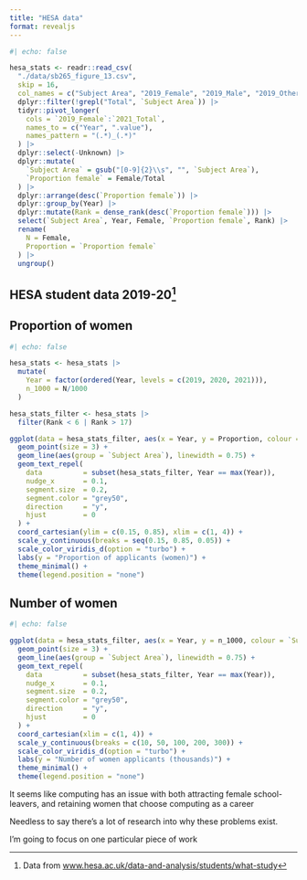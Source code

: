 ```yaml
---
title: "HESA data"
format: revealjs
---
```



```r
#| echo: false

hesa_stats <- readr::read_csv(
  "./data/sb265_figure_13.csv",
  skip = 16,
  col_names = c("Subject Area", "2019_Female", "2019_Male", "2019_Other", "2019_Total", "2020_Female", "2020_Male", "2020_Other", "2020_Unknown", "2020_Total", "2021_Female", "2021_Male", "2021_Other", "2021_Unknown", "2021_Total")) |> 
  dplyr::filter(!grepl("Total", `Subject Area`)) |> 
  tidyr::pivot_longer(
    cols = `2019_Female`:`2021_Total`,
    names_to = c("Year", ".value"),
    names_pattern = "(.*)_(.*)"
  ) |>
  dplyr::select(-Unknown) |> 
  dplyr::mutate(
    `Subject Area` = gsub("[0-9]{2}\\s", "", `Subject Area`),
    `Proportion female` = Female/Total
  ) |> 
  dplyr::arrange(desc(`Proportion female`)) |> 
  dplyr::group_by(Year) |> 
  dplyr::mutate(Rank = dense_rank(desc(`Proportion female`))) |> 
  select(`Subject Area`, Year, Female, `Proportion female`, Rank) |> 
  rename(
    N = Female,
    Proportion = `Proportion female`
  ) |> 
  ungroup()
```

## HESA student data 2019-20^[Data from [www.hesa.ac.uk/data-and-analysis/students/what-study](https://www.hesa.ac.uk/data-and-analysis/students/what-study)]

::: {.panel-tabset}

## Proportion of women

```r
#| echo: false

hesa_stats <- hesa_stats |> 
  mutate(
    Year = factor(ordered(Year, levels = c(2019, 2020, 2021))),
    n_1000 = N/1000
  )

hesa_stats_filter <- hesa_stats |> 
  filter(Rank < 6 | Rank > 17) 

ggplot(data = hesa_stats_filter, aes(x = Year, y = Proportion, colour = `Subject Area`, label = `Subject Area`)) +
  geom_point(size = 3) +
  geom_line(aes(group = `Subject Area`), linewidth = 0.75) +
  geom_text_repel(
    data          = subset(hesa_stats_filter, Year == max(Year)),
    nudge_x       = 0.1,
    segment.size  = 0.2,
    segment.color = "grey50",
    direction     = "y",
    hjust         = 0
  ) +
  coord_cartesian(ylim = c(0.15, 0.85), xlim = c(1, 4)) +
  scale_y_continuous(breaks = seq(0.15, 0.85, 0.05)) +
  scale_color_viridis_d(option = "turbo") +
  labs(y = "Proportion of applicants (women)") +
  theme_minimal() +
  theme(legend.position = "none")
```

## Number of women

```r
#| echo: false

ggplot(data = hesa_stats_filter, aes(x = Year, y = n_1000, colour = `Subject Area`, label = `Subject Area`)) +
  geom_point(size = 3) +
  geom_line(aes(group = `Subject Area`), linewidth = 0.75) +
  geom_text_repel(
    data          = subset(hesa_stats_filter, Year == max(Year)),
    nudge_x       = 0.1,
    segment.size  = 0.2,
    segment.color = "grey50",
    direction     = "y",
    hjust         = 0
  ) +
  coord_cartesian(xlim = c(1, 4)) +
  scale_y_continuous(breaks = c(10, 50, 100, 200, 300)) +
  scale_color_viridis_d(option = "turbo") +
  labs(y = "Number of women applicants (thousands)") +
  theme_minimal() +
  theme(legend.position = "none")
```

:::


::: {.notes}

It seems like computing has an issue with both attracting female school-leavers, and retaining women that choose computing as a career

Needless to say there's a lot of research into why these problems exist.

I'm going to focus on one particular piece of work

:::
